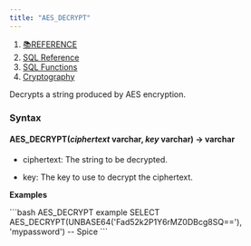 ```yaml
---
title: "AES_DECRYPT"
---
```


1. [📚REFERENCE](/reference)
2. [SQL Reference](/reference/sql-reference)
3. [SQL Functions](/reference/sql-reference/all-functions)
4. [Cryptography](/reference/sql-reference/all-functions/cryptography)

Decrypts a string produced by AES encryption.

### Syntax

#### AES\_DECRYPT(*ciphertext* varchar, *key* varchar) → varchar

* ciphertext: The string to be decrypted.

* key: The key to use to decrypt the ciphertext.

**Examples**

<CodeGroup>
  ```bash AES_DECRYPT example
  SELECT AES_DECRYPT(UNBASE64('Fad52k2P1Y6rMZ0DBcg8SQ=='), 'mypassword')
  -- Spice
  ```
</CodeGroup>
